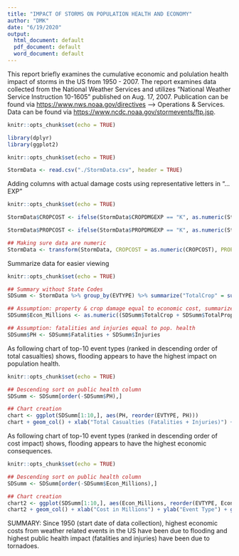 ```yaml
---
title: "IMPACT OF STORMS ON POPULATION HEALTH AND ECONOMY"
author: "DMK"  
date: "6/19/2020"
output:
  html_document: default
  pdf_document: default
  word_document: default
---
```


This report briefly examines the cumulative economic and polulation health impact of storms in the US from 1950 - 2007.  The report examines data collected from the National Weather Services and utilizes "National Weather Service Instruction 10-1605" published on Aug. 17, 2007. Publication can be found via <https://www.nws.noaa.gov/directives> --> Operations & Services.  Data can be found via <https://www.ncdc.noaa.gov/stormevents/ftp.jsp>.  


```r
knitr::opts_chunk$set(echo = TRUE)

library(dplyr)
library(ggplot2)
```

```r
knitr::opts_chunk$set(echo = TRUE)

StormData <- read.csv("./StormData.csv", header = TRUE)
```

Adding columns with actual damage costs using representative letters in "...EXP"
```r
knitr::opts_chunk$set(echo = TRUE)

StormData$CROPCOST <- ifelse(StormData$CROPDMGEXP == "K", as.numeric(StormData$CROPDMG*1000), ifelse(StormData$CROPDMGEXP == "M", as.numeric(StormData$CROPDMG*1000000), ifelse(StormData$CROPDMGEXP == "B", as.numeric(StormData$CROPDMG*1000000000), "0")))

StormData$PROPCOST <- ifelse(StormData$PROPDMGEXP == "K", as.numeric(StormData$PROPDMG*1000), ifelse(StormData$PROPDMGEXP == "M", as.numeric(StormData$PROPDMG*1000000), ifelse(StormData$PROPDMGEXP == "B", as.numeric(StormData$PROPDMG*1000000000), "0")))

## Making sure data are numeric
StormData <- transform(StormData, CROPCOST = as.numeric(CROPCOST), PROPCOST = as.numeric(PROPCOST))
```

Summarize data for easier viewing
```r
knitr::opts_chunk$set(echo = TRUE)

## Summary without State Codes
SDSumm <- StormData %>% group_by(EVTYPE) %>% summarize("TotalCrop" = sum(CROPCOST), "TotalProp" = sum(PROPCOST), "Fatalities" = sum(FATALITIES), "Injuries" = sum(INJURIES))

## Assumption: property & crop damage equal to economic cost, summarized in $ millions
SDSumm$Econ_Millions <- as.numeric((SDSumm$TotalCrop + SDSumm$TotalProp)/1000000)

## Assumption: fatalities and injuries equal to pop. health
SDSumm$PH <- SDSumm$Fatalities + SDSumm$Injuries
```

As following chart of top-10 event types (ranked in descending order of total casualties) shows, flooding appears to have the highest impact on population health.
```r
knitr::opts_chunk$set(echo = TRUE)

## Descending sort on public health column
SDSumm <- SDSumm[order(-SDSumm$PH),]

## Chart creation
chart <- ggplot(SDSumm[1:10,], aes(PH, reorder(EVTYPE, PH)))
chart + geom_col() + xlab("Total Casualties (Fatalities + Injuries)") + ylab("Event Type") + ggtitle("CUMULATIVE PUBLIC HEALTH IMPACT (US)") + theme(axis.text.y = element_text(size = 8) + theme(axis.title = element_text(size = 8)))
```

As following chart of top-10 event types (ranked in descending order of cost impact) shows, flooding appears to have the highest economic consequences. 
```r
knitr::opts_chunk$set(echo = TRUE)

## Descending sort on public health column
SDSumm <- SDSumm[order(-SDSumm$Econ_Millions),]

## Chart creation
chart2 <- ggplot(SDSumm[1:10,], aes(Econ_Millions, reorder(EVTYPE, Econ_Millions)))
chart2 + geom_col() + xlab("Cost in Millions") + ylab("Event Type") + ggtitle("CUMULATIVE ECONOMIC IMPACT (US)") + theme(axis.text.y = element_text(size = 8) + theme(axis.title = element_text(size = 8)))
```

SUMMARY: Since 1950 (start date of data collection), highest economic costs from weather related events in the US have been due to flooding and highest public health impact (fatalities and injuries) have been due to tornadoes.